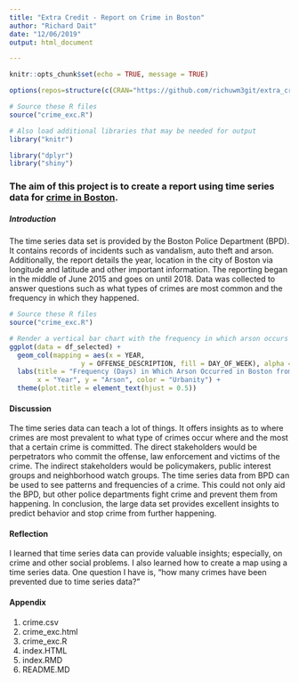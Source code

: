 ```yaml
---
title: "Extra Credit - Report on Crime in Boston"
author: "Richard Dait"
date: "12/06/2019"
output: html_document

---
```


```r

knitr::opts_chunk$set(echo = TRUE, message = TRUE)

options(repos=structure(c(CRAN="https://github.com/richuwm3git/extra_credit")))

# Source these R files
source("crime_exc.R")

# Also load additional libraries that may be needed for output
library("knitr")

library("dplyr")
library("shiny")

```

### The aim of this project is to create a report using time series data for [crime in Boston](https://www.kaggle.com/AnalyzeBoston/crimes-in-boston#crime.csv).


##### **Introduction**
The time series data set is provided by the Boston Police Department (BPD). It contains records of incidents such as vandalism, auto theft and arson. Additionally, the report details the year, location in the city of Boston via longitude and latitude and other important information. The reporting began in the middle of June 2015 and goes on until 2018. Data was collected to answer questions such as what types of crimes are most common and the frequency in which they happened.


```r

# Source these R files
source("crime_exc.R")

# Render a vertical bar chart with the frequency in which arson occurs by day of the week 
ggplot(data = df_selected) +
  geom_col(mapping = aes(x = YEAR,
                  y = OFFENSE_DESCRIPTION, fill = DAY_OF_WEEK), alpha = .8) + 
  labs(title = "Frequency (Days) in Which Arson Occurred in Boston from 2015 - 2018", 
       x = "Year", y = "Arson", color = "Urbanity") +
  theme(plot.title = element_text(hjust = 0.5))
```

#### **Discussion**
The time series data can teach a lot of things. It offers insights as to where crimes are most prevalent to what type of crimes occur where and the most that a certain crime is committed. The direct stakeholders would be perpetrators who commit the offense, law enforcement and victims of the crime. The indirect stakeholders would be policymakers, public interest groups and neighborhood watch groups. The time series data from BPD can be used to see patterns and frequencies of a crime. This could not only aid the BPD, but other police departments fight crime and prevent them from happening. In conclusion, the large data set provides excellent insights to predict behavior and stop crime from further happening.

#### **Reflection**
I learned that time series data can provide valuable insights; especially, on crime and other social problems. I also learned how to create a map using a time series data. One question I have is, "how many crimes have been prevented due to time series data?"

#### **Appendix**
1. crime.csv
2. crime_exc.html
3. crime_exc.R
4. index.HTML
5. index.RMD
6. README.MD